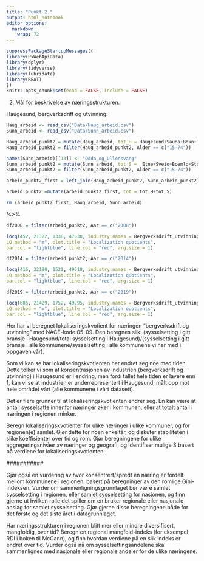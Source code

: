 ```yaml
---
title: "Punkt 2."
output: html_notebook
editor_options: 
  markdown: 
    wrap: 72
---
```


```r
suppressPackageStartupMessages({
library(PxWebApiData)
library(dplyr)
library(tidyverse)
library(lubridate)
library(REAT)
})
knitr::opts_chunk$set(echo = FALSE, include = FALSE)
```

2.  Mål for beskrivelse av næringsstrukturen.

Haugesund, bergverksdrift og utvinning:

```r
Haug_arbeid <- read_csv("Data/Haug_arbeid.csv") 
Sunn_arbeid <- read_csv("Data/Sunn_arbeid.csv")
```

```r
Haug_arbeid_punkt2 = mutate(Haug_arbeid, tot_H = Haugesund+Sauda+Bokn+Tysvaer+Karmoey+Utsira+Vindafjord)
Haug_arbeid_punkt2 = filter(Haug_arbeid_punkt2, Alder == c("15-74"))
```

```r
names(Sunn_arbeid)[[13]] <- "Odda_og_Ullensvang"
Sunn_arbeid_punkt2 = mutate(Sunn_arbeid, tot_S =  Etne+Sveio+Boemlo+Stord+Fitjar+Tysnes+Kvinnherad+Odda_og_Ullensvang)
Sunn_arbeid_punkt2 = filter(Sunn_arbeid_punkt2, Alder == c("15-74"))
```

```r
arbeid_punkt2_first = left_join(Haug_arbeid_punkt2, Sunn_arbeid_punkt2)
```

```r
arbeid_punkt2 =mutate(arbeid_punkt2_first, tot = tot_H+tot_S)
```

```r
rm (arbeid_punkt2_first, Haug_arbeid, Sunn_arbeid)
```

%\>%

```r
df2008 = filter(arbeid_punkt2, Aar == c("2008"))
```

```r
locq(452, 21322, 1338, 47530, industry.names = Bergverksdrift_utvinning_2008, plot.results = FALSE,
LQ.method = "m", plot.title = "Localization quotients", 
bar.col = "lightblue", line.col = "red", arg.size = 1)
```

```r
df2014 = filter(arbeid_punkt2, Aar == c("2014"))
```

```r
locq(416, 22190, 1521, 49518, industry.names = Bergverksdrift_utvinning_2014, plot.results = FALSE,
LQ.method = "m", plot.title = "Localization quotients", 
bar.col = "lightblue", line.col = "red", arg.size = 1)
```

```r
df2019 = filter(arbeid_punkt2, Aar == c("2019"))
```

```r
locq(685, 21429, 1752, 49295, industry.names = Bergverksdrift_utvinning_2020, plot.results = FALSE,
LQ.method = "m", plot.title = "Localization quotients", 
bar.col = "lightblue", line.col = "red", arg.size = 1)
```

Her har vi beregnet lokaliseringskvotient for næringen "bergverksdrift
og utvinning" med NACE-kode 05-09. Den beregnes slik: (sysselsetting i
gitt bransje i Haugesund/total sysselsetting i Haugesund)/(sysselsetting
i gitt bransje i alle kommunene/sysselsetting i alle kommunene vi har
med i oppgaven vår).

Som vi kan se har lokaliseringskvotienten her endret seg noe med tiden.
Dette tolker vi som at konsentrasjonen av industrien (bergverksdrift og
utvinning) i Haugesund er i endring, men fordi tallet hele tiden er
lavere enn 1, kan vi se at industrien er underrepresentert i Haugesund,
målt opp mot hele området vårt (alle kommunene i vårt datasett).

Det er flere grunner til at lokaliseringskvotienten endrer seg. En kan
være at antall sysselsatte innenfor næringer øker i kommunen, eller at
totalt antall i næringen i regionen minker.

Beregn lokaliseringskvotienter for ulike næringer i ulike kommuner, og
for regionen(e) samlet. Gjør dette for noen enkeltår, og diskuter
stabiliteten i slike koeffisienter over tid og rom. Gjør beregningene
for ulike aggregeringsnivåer av næringer og geografi, og identifiser
mulige S basert på verdiene for lokaliseringskvotienten.

\#\#\#\#\#\#\#\#\#\#\#

Gjør også en vurdering av hvor konsentrert/spredt en næring er fordelt
mellom kommunene i regionen, basert på beregninger av den romlige
Gini-indeksen. Vurder om sammenligningsgrunnlaget bør være samlet
sysselsetting i regionen, eller samlet sysselsetting for nasjonen, og
finn gjerne ut hvilken rolle det spiller om en bruker regionale eller
nasjonale anslag for samlet sysselsetting. Gjør gjerne disse
beregningene både for det første og det siste året i datagrunnlaget.

Har næringsstrukturen i regionen blitt mer eller mindre diversifisert,
mangfoldig, over tid? Beregn en regional mangfold-indeks (for eksempel
RDI i boken til McCann), og finn hvordan verdiene på en slik indeks er
endret over tid. Vurder også nå om sysselsettingsandelene skal
sammenlignes med nasjonale eller regionale andeler for de ulike
næringene.
